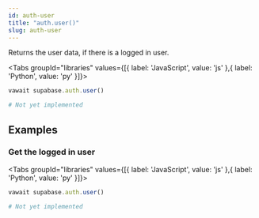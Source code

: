 ```yaml
---
id: auth-user
title: "auth.user()"
slug: auth-user
---
```



Returns the user data, if there is a logged in user.

<Tabs
  groupId="libraries"
  values={[{ label: 'JavaScript', value: 'js' },{ label: 'Python', value: 'py' }]}>

<TabItem value="js">

```js
vawait supabase.auth.user()
```


</TabItem>
<TabItem value="py">

```py
# Not yet implemented
```


</TabItem>

</Tabs>

















## Examples

### Get the logged in user



<Tabs
  groupId="libraries"
  values={[{ label: 'JavaScript', value: 'js' },{ label: 'Python', value: 'py' }]}>

<TabItem value="js">

```js
vawait supabase.auth.user()
```


</TabItem>
<TabItem value="py">

```py
# Not yet implemented
```


</TabItem>

</Tabs>
